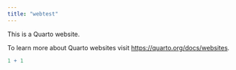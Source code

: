 ```yaml
---
title: "webtest"
---
```


This is a Quarto website.

To learn more about Quarto websites visit <https://quarto.org/docs/websites>.

```r
1 + 1
```
